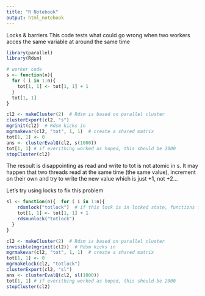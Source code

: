 ```yaml
---
title: "R Notebook"
output: html_notebook
---
```


Locks & barriers
This code tests what could go wrong when two workers acces the same variable at around the same time
```r
library(parallel)
library(Rdsm)

# worker code
s <- function(n){
  for ( i in 1:n){
    tot[1, 1] <- tot[1, 1] + 1
  }
  tot[1, 1]
}

cl2 <- makeCluster(2)  # Rdsm is based on parallel cluster
clusterExport(cl2, "s")
mgrinit(cl2)  # Rdsm kicks in
mgrmakevar(cl2, "tot", 1, 1)  # create a shared matrix
tot[1, 1] <- 0
ans <- clusterEvalQ(cl2, s(1000))
tot[1, 1] # if everithing worked as hoped, this should be 2000
stopCluster(cl2)

```

The resoult is disappointing as read and write to tot is not atomic in s. It may happen that two threads read at the same time (the same value), increment on their own and try to write the new value which is just +1, not +2...

Let's try using locks to fix this problem

```r
sl <- function(n){  for ( i in 1:n){
    rdsmlock("totlock")  # if this lock is in locked state, functions freezes until unlocked. Otherwise 
    tot[1, 1] <- tot[1, 1] + 1
    rdsmunlock("totlock")
  }
}

cl2 <- makeCluster(2)  # Rdsm is based on parallel cluster
invisible(mgrinit(cl2))  # Rdsm kicks in
mgrmakevar(cl2, "tot", 1, 1)  # create a shared matrix
tot[1, 1] <- 0
mgrmakelock(cl2, "totlock")
clusterExport(cl2, "sl")
ans <- clusterEvalQ(cl2, sl(1000))
tot[1, 1] # if everithing worked as hoped, this should be 2000
stopCluster(cl2)
```

